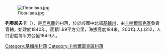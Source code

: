 {{coord|49|59|20|N|30|42|43|E|scale:30000|display=title}}

[[Image:Леонівка.jpg|right]]

'''列奧尼夫卡'''（{{lang-uk|Леонівка}}），是[[烏克蘭|烏克蘭]]的村落，位於該國中北部[[基輔州|基輔州]]，由[[卡哈爾雷克區|卡哈爾雷克區]]負責管轄，始建於1840年，面積1.69平方公里，海拔高度184米，2001年人口312，人口密度每平方公里184.9人。

{{DEFAULTSORT:Леонівка}}
[[Category:基輔州村落|Category:基輔州村落]]
[[Category:卡哈爾雷克區村落|Category:卡哈爾雷克區村落]]


{{Kiev-geo-stub}}